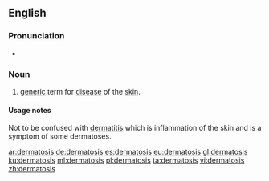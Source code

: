 ==English==

===Pronunciation===
* {{a|UK}} {{IPA|/ˌdɜː(ɹ)məˈtəʊsɪs/|lang=en}}

===Noun===
{{en-noun|dermatoses}}
{{wikipedia}}

# {{context|medicine|lang=en}} [[generic]] term for [[disease]] of the [[skin]].

====Usage notes====
Not to be confused with [[dermatitis]] which is inflammation of the skin and is a symptom of some dermatoses.

[[ar:dermatosis]]
[[de:dermatosis]]
[[es:dermatosis]]
[[eu:dermatosis]]
[[gl:dermatosis]]
[[ku:dermatosis]]
[[ml:dermatosis]]
[[pl:dermatosis]]
[[ta:dermatosis]]
[[vi:dermatosis]]
[[zh:dermatosis]]